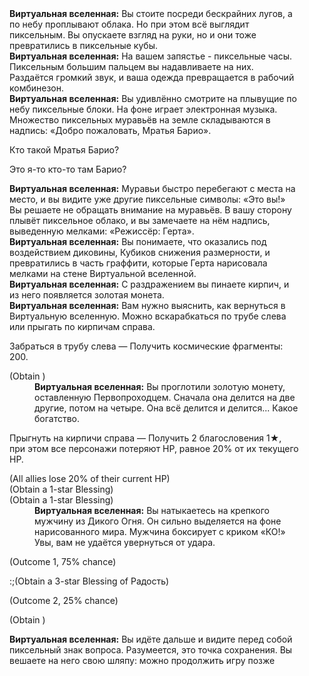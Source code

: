 {{Диалог Начало}}
:'''Виртуальная вселенная:''' Вы стоите посреди бескрайних лугов, а по небу проплывают облака. Но при этом всё выглядит пиксельным. Вы опускаете взгляд на руки, но и они тоже превратились в пиксельные кубы.
:'''Виртуальная вселенная:''' На вашем запястье - пиксельные часы. Пиксельным большим пальцем вы надавливаете на них. Раздаётся громкий звук, и ваша одежда превращается в рабочий комбинезон.
:'''Виртуальная вселенная:''' Вы удивлённо смотрите на плывущие по небу пиксельные блоки. На фоне играет электронная музыка. Множество пиксельных муравьёв на земле складываются в надпись: «Добро пожаловать, Мратья Барио».
:{{Диалог|Стрелка}} Кто такой Мратья Барио?
:{{Диалог|Стрелка}} Это я-то кто-то там Барио?
:'''Виртуальная вселенная:''' Муравьи быстро перебегают с места на место, и вы видите уже другие пиксельные символы: «Это вы!» Вы решаете не обращать внимание на муравьёв. В вашу сторону плывёт пиксельное облако, и вы замечаете на нём надпись, выведенную мелками: «Режиссёр: Герта».
:'''Виртуальная вселенная:''' Вы понимаете, что оказались под воздействием диковины, Кубиков снижения размерности, и превратились в часть граффити, которые Герта нарисовала мелками на стене Виртуальной вселенной.
:'''Виртуальная вселенная:''' С раздражением вы пинаете кирпич, и из него появляется золотая монета.
:'''Виртуальная вселенная:''' Вам нужно выяснить, как вернуться в Виртуальную вселенную. Можно вскарабкаться по трубе слева или прыгать по кирпичам справа.
:{{Диалог|Звезда}} Забраться в трубу слева &mdash; Получить космические фрагменты: 200.
:;(Obtain {{Предмет|Космические фрагменты|20|x=200}})
::'''Виртуальная вселенная:''' Вы проглотили золотую монету, оставленную Первопроходцем. Сначала она делится на две другие, потом на четыре. Она всё делится и делится... Какое богатство.
:{{Диалог|Звезда}} Прыгнуть на кирпичи справа &mdash; Получить 2 благословения 1★, при этом все персонажи потеряют НР, равное 20% от их текущего НР.
:;(All allies lose 20% of their current HP)
:;(Obtain a 1-star Blessing)
:;(Obtain a 1-star Blessing)
::'''Виртуальная вселенная:''' Вы натыкаетесь на крепкого мужчину из Дикого Огня. Он сильно выделяется на фоне нарисованного мира. Мужчина боксирует с криком «КО!» Увы, вам не удаётся увернуться от удара.
:{{SU Special Dialogue|Радость|Попрыгать вокруг в поисках скрытых кирпичей!|У вас есть шанс 75% получить благословение Радости 3★.}}
:;(Outcome 1, 75% chance)
::;(Obtain a 3-star Blessing of Радость)
:;(Outcome 2, 25% chance)
:{{SU Special Dialogue|Изобилие|Вскарабкаться по высокой лозе|Получить космические фрагменты с вершины стебля: 300.}}
:;(Obtain {{Предмет|Космические фрагменты|20|x=300}})
:'''Виртуальная вселенная:''' Вы идёте дальше и видите перед собой пиксельный знак вопроса. Разумеется, это точка сохранения. Вы вешаете на него свою шляпу: можно продолжить игру позже
{{Диалог Конец}}